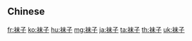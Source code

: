 {{also|襪子}}
==Chinese==
{{zh-see|襪子}}

[[fr:袜子]]
[[ko:袜子]]
[[hu:袜子]]
[[mg:袜子]]
[[ja:袜子]]
[[ta:袜子]]
[[th:袜子]]
[[uk:袜子]]